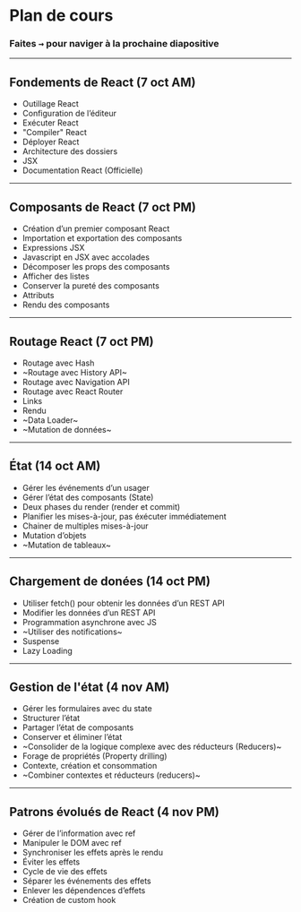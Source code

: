 # Plan de cours

### Faites <kbd>→</kbd> pour naviger à la prochaine diapositive

---

## Fondements de React (7 oct AM)

- Outillage React
- Configuration de l’éditeur
- Exécuter React
- "Compiler" React
- Déployer React
- Architecture des dossiers
- JSX
- Documentation React (Officielle)

---

## Composants de React (7 oct PM)

- Création d’un premier composant React
- Importation et exportation des composants
- Expressions JSX
- Javascript en JSX avec accolades
- Décomposer les props des composants
- Afficher des listes
- Conserver la pureté des composants
- Attributs
- Rendu des composants

---

## Routage React (7 oct PM)

- Routage avec Hash
- ~Routage avec History API~
- Routage avec Navigation API
- Routage avec React Router
- Links
- Rendu
- ~Data Loader~
- ~Mutation de données~

---

## État (14 oct AM)

- Gérer les événements d’un usager
- Gérer l’état des composants (State)
- Deux phases du render (render et commit)
- Planifier les mises-à-jour, pas éxécuter immédiatement
- Chainer de multiples mises-à-jour
- Mutation d’objets
- ~Mutation de tableaux~

---

## Chargement de donées (14 oct PM)

- Utiliser fetch() pour obtenir les données d’un REST API
- Modifier les données d’un REST API
- Programmation asynchrone avec JS
- ~Utiliser des notifications~
- Suspense
- Lazy Loading

---

## Gestion de l'état (4 nov AM)

- Gérer les formulaires avec du state
- Structurer l’état
- Partager l’état de composants
- Conserver et éliminer l’état
- ~Consolider de la logique complexe avec des réducteurs (Reducers)~
- Forage de propriétés (Property drilling)
- Contexte, création et consommation
- ~Combiner contextes et réducteurs (reducers)~

---

## Patrons évolués de React (4 nov PM)

- Gérer de l’information avec ref
- Manipuler le DOM avec ref
- Synchroniser les effets après le rendu
- Éviter les effets
- Cycle de vie des effets
- Séparer les événements des effets
- Enlever les dépendences d’effets
- Création de custom hook
